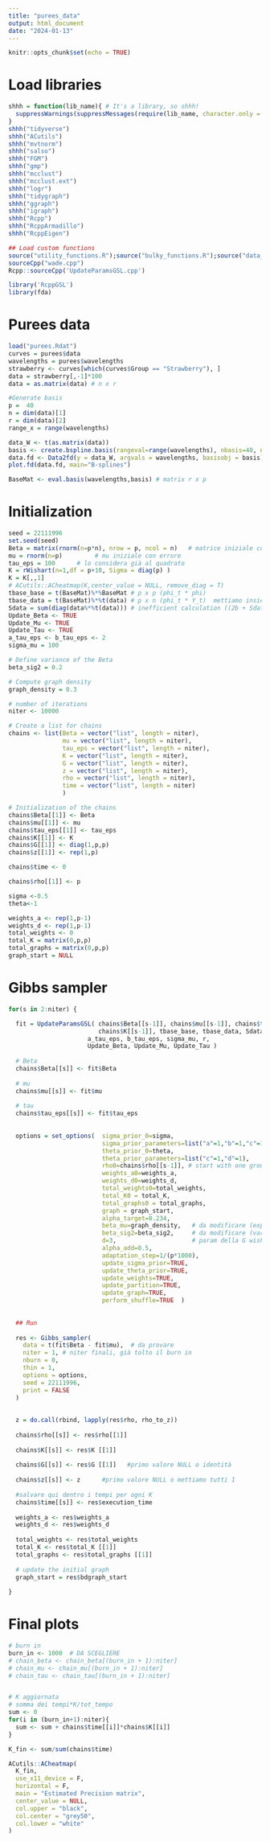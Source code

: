 ```yaml
---
title: "purees_data"
output: html_document
date: "2024-01-13"
---
```


```r
knitr::opts_chunk$set(echo = TRUE)
```

# Load libraries

```r
shhh = function(lib_name){ # It's a library, so shhh!
  suppressWarnings(suppressMessages(require(lib_name, character.only = TRUE)))
}
shhh("tidyverse")
shhh("ACutils")
shhh("mvtnorm")
shhh("salso")
shhh("FGM")
shhh("gmp")
shhh("mcclust")
shhh("mcclust.ext")
shhh("logr")
shhh("tidygraph")
shhh("ggraph")
shhh("igraph")
shhh("Rcpp")
shhh("RcppArmadillo")
shhh("RcppEigen")

## Load custom functions
source("utility_functions.R");source("bulky_functions.R");source("data_generation.R")
sourceCpp("wade.cpp")
Rcpp::sourceCpp('UpdateParamsGSL.cpp')

library('RcppGSL')
library(fda)
```

# Purees data

```r
load("purees.Rdat")
curves = purees$data
wavelengths = purees$wavelengths
strawberry <- curves[which(curves$Group == "Strawberry"), ]
data = strawberry[,-1]*100
data = as.matrix(data) # n x r

#Generate basis
p =  40
n = dim(data)[1]
r = dim(data)[2]
range_x = range(wavelengths)

data_W <- t(as.matrix(data))
basis <- create.bspline.basis(rangeval=range(wavelengths), nbasis=40, norder=3) 
data.fd <- Data2fd(y = data_W, argvals = wavelengths, basisobj = basis)
plot.fd(data.fd, main="B-splines")

BaseMat <- eval.basis(wavelengths,basis) # matrix r x p 
```

# Initialization

```r
seed = 22111996
set.seed(seed)
Beta = matrix(rnorm(n=p*n), nrow = p, ncol = n)   # matrice iniziale con errore
mu = rnorm(n=p)         # mu iniziale con errore
tau_eps = 100      # lo considera già al quadrato
K = rWishart(n=1,df = p+10, Sigma = diag(p) )
K = K[,,1]
# ACutils::ACheatmap(K,center_value = NULL, remove_diag = T)
tbase_base = t(BaseMat)%*%BaseMat # p x p (phi_t * phi)
tbase_data = t(BaseMat)%*%t(data) # p x n (phi_t * Y_t)  mettiamo insieme tutti i beta, verranno etrsatte le colonne nel file C
Sdata = sum(diag(data%*%t(data))) # inefficient calculation ((2b + Sdata) è il b di tau_eps a posteriori) qui mette phi*beta = 0 come inizializz.
Update_Beta <- TRUE
Update_Mu <- TRUE
Update_Tau <- TRUE
a_tau_eps <- b_tau_eps <- 2
sigma_mu = 100

# Define variance of the Beta
beta_sig2 = 0.2

# Compute graph density
graph_density = 0.3

# number of iterations
niter <- 10000 

# Create a list for chains
chains <- list(Beta = vector("list", length = niter),
               mu = vector("list", length = niter),
               tau_eps = vector("list", length = niter),
               K = vector("list", length = niter),
               G = vector("list", length = niter),
               z = vector("list", length = niter),
               rho = vector("list", length = niter),
               time = vector("list", length = niter)
               ) 

# Initialization of the chains
chains$Beta[[1]] <- Beta
chains$mu[[1]] <- mu
chains$tau_eps[[1]] <- tau_eps 
chains$K[[1]] <- K
chains$G[[1]] <- diag(1,p,p)
chains$z[[1]] <- rep(1,p)

chains$time <- 0

chains$rho[[1]] <- p

sigma <-0.5
theta<-1

weights_a <- rep(1,p-1)
weights_d <- rep(1,p-1)
total_weights <- 0
total_K = matrix(0,p,p)
total_graphs = matrix(0,p,p)
graph_start = NULL


```

# Gibbs sampler

```r
for(s in 2:niter) {

  fit = UpdateParamsGSL( chains$Beta[[s-1]], chains$mu[[s-1]], chains$tau_eps[[s-1]], 
                         chains$K[[s-1]], tbase_base, tbase_data, Sdata,   
                      a_tau_eps, b_tau_eps, sigma_mu, r,
                      Update_Beta, Update_Mu, Update_Tau )
  
  # Beta
  chains$Beta[[s]] <- fit$Beta
  
  # mu
  chains$mu[[s]] <- fit$mu
  
  # tau
  chains$tau_eps[[s]] <- fit$tau_eps
  
  
  options = set_options(  sigma_prior_0=sigma,
                          sigma_prior_parameters=list("a"=1,"b"=1,"c"=1,"d"=1),
                          theta_prior_0=theta,
                          theta_prior_parameters=list("c"=1,"d"=1),
                          rho0=chains$rho[[s-1]], # start with one group
                          weights_a0=weights_a,
                          weights_d0=weights_d,
                          total_weights0=total_weights,
                          total_K0 = total_K,
                          total_graphs0 = total_graphs,
                          graph = graph_start,
                          alpha_target=0.234,
                          beta_mu=graph_density,   # da modificare (expected value beta distr of the graph)
                          beta_sig2=beta_sig2,     # da modificare (var beta distr del grafo, fra 0 e 0.25)
                          d=3,                     # param della G wishart (default 3)
                          alpha_add=0.5,
                          adaptation_step=1/(p*1000),
                          update_sigma_prior=TRUE,
                          update_theta_prior=TRUE,
                          update_weights=TRUE,
                          update_partition=TRUE,
                          update_graph=TRUE,
                          perform_shuffle=TRUE  )
  
  
  ## Run 
  
  res <- Gibbs_sampler(
    data = t(fit$Beta - fit$mu),  # da provare
    niter = 1, # niter finali, già tolto il burn in
    nburn = 0,
    thin = 1,
    options = options,
    seed = 22111996,
    print = FALSE
  )
  
  
  z = do.call(rbind, lapply(res$rho, rho_to_z))
  
  chains$rho[[s]] <- res$rho[[1]]
  
  chains$K[[s]] <- res$K [[1]]
  
  chains$G[[s]] <- res$G [[1]]   #primo valore NULL o identità 
  
  chains$z[[s]] <- z      #primo valore NULL o mettiamo tutti 1
  
  #salvare qui dentro i tempi per ogni K
  chains$time[[s]] <- res$execution_time
  
  weights_a <- res$weights_a
  weights_d <- res$weights_d
  
  total_weights <- res$total_weights
  total_K <- res$total_K [[1]]
  total_graphs <- res$total_graphs [[1]]
  
  # update the initial graph
  graph_start = res$bdgraph_start
  
}

```

# Final plots

```r

# burn in 
burn_in <- 1000  # DA SCEGLIERE
# chain_beta <- chain_beta[(burn_in + 1):niter]
# chain_mu <- chain_mu[(burn_in + 1):niter]
# chain_tau <- chain_tau[(burn_in + 1):niter]


# K aggiornata
# somma dei tempi*K/tot_tempo
sum <- 0
for(i in (burn_in+1):niter){
  sum <- sum + chains$time[[i]]*chains$K[[i]]
}

K_fin <- sum/sum(chains$time)

ACutils::ACheatmap(
  K_fin,  
  use_x11_device = F,
  horizontal = F,
  main = "Estimated Precision matrix",
  center_value = NULL,
  col.upper = "black",
  col.center = "grey50",
  col.lower = "white"
)

```
